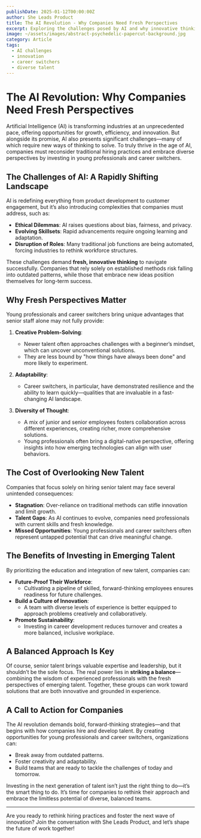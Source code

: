 ```yaml
---
publishDate: 2025-01-12T00:00:00Z
author: She Leads Product
title: The AI Revolution - Why Companies Need Fresh Perspectives
excerpt: Exploring the challenges posed by AI and why innovative thinking from diverse talent, including young professionals and career switchers, is critical for the future.
image: ~/assets/images/abstract-psychedelic-papercut-background.jpg
category: Article
tags:
  - AI challenges
  - innovation
  - career switchers
  - diverse talent
---
```



# The AI Revolution: Why Companies Need Fresh Perspectives

Artificial Intelligence (AI) is transforming industries at an unprecedented pace, offering opportunities for growth, efficiency, and innovation. But alongside its promise, AI also presents significant challenges—many of which require new ways of thinking to solve. To truly thrive in the age of AI, companies must reconsider traditional hiring practices and embrace diverse perspectives by investing in young professionals and career switchers.

## The Challenges of AI: A Rapidly Shifting Landscape

AI is redefining everything from product development to customer engagement, but it’s also introducing complexities that companies must address, such as:

- **Ethical Dilemmas**: AI raises questions about bias, fairness, and privacy.
- **Evolving Skillsets**: Rapid advancements require ongoing learning and adaptation.
- **Disruption of Roles**: Many traditional job functions are being automated, forcing industries to rethink workforce structures.

These challenges demand **fresh, innovative thinking** to navigate successfully. Companies that rely solely on established methods risk falling into outdated patterns, while those that embrace new ideas position themselves for long-term success.

## Why Fresh Perspectives Matter

Young professionals and career switchers bring unique advantages that senior staff alone may not fully provide:

1. **Creative Problem-Solving**:

   - Newer talent often approaches challenges with a beginner’s mindset, which can uncover unconventional solutions.
   - They are less bound by "how things have always been done" and more likely to experiment.

2. **Adaptability**:

   - Career switchers, in particular, have demonstrated resilience and the ability to learn quickly—qualities that are invaluable in a fast-changing AI landscape.

3. **Diversity of Thought**:
   - A mix of junior and senior employees fosters collaboration across different experiences, creating richer, more comprehensive solutions.
   - Young professionals often bring a digital-native perspective, offering insights into how emerging technologies can align with user behaviors.

## The Cost of Overlooking New Talent

Companies that focus solely on hiring senior talent may face several unintended consequences:

- **Stagnation**: Over-reliance on traditional methods can stifle innovation and limit growth.
- **Talent Gaps**: As AI continues to evolve, companies need professionals with current skills and fresh knowledge.
- **Missed Opportunities**: Young professionals and career switchers often represent untapped potential that can drive meaningful change.

## The Benefits of Investing in Emerging Talent

By prioritizing the education and integration of new talent, companies can:

- **Future-Proof Their Workforce**:
  - Cultivating a pipeline of skilled, forward-thinking employees ensures readiness for future challenges.
- **Build a Culture of Innovation**:
  - A team with diverse levels of experience is better equipped to approach problems creatively and collaboratively.
- **Promote Sustainability**:
  - Investing in career development reduces turnover and creates a more balanced, inclusive workplace.

## A Balanced Approach Is Key

Of course, senior talent brings valuable expertise and leadership, but it shouldn’t be the sole focus. The real power lies in **striking a balance**—combining the wisdom of experienced professionals with the fresh perspectives of emerging talent. Together, these groups can work toward solutions that are both innovative and grounded in experience.

## A Call to Action for Companies

The AI revolution demands bold, forward-thinking strategies—and that begins with how companies hire and develop talent. By creating opportunities for young professionals and career switchers, organizations can:

- Break away from outdated patterns.
- Foster creativity and adaptability.
- Build teams that are ready to tackle the challenges of today and tomorrow.

Investing in the next generation of talent isn’t just the right thing to do—it’s the smart thing to do. It’s time for companies to rethink their approach and embrace the limitless potential of diverse, balanced teams.

---

Are you ready to rethink hiring practices and foster the next wave of innovation? Join the conversation with She Leads Product, and let’s shape the future of work together!
